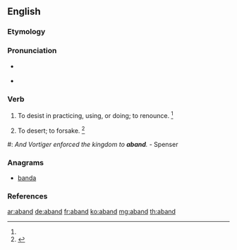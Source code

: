 ==English==

===Etymology===
{{contraction of|abandon}}

===Pronunciation===
* {{a|RP}} {{IPA|/əˈbænd/}}
* {{a|GenAm}} {{IPA|/əˈbænd/}}

===Verb===
{{en-verb}}

# {{context|obsolete|transitive|lang=en}} To desist in practicing, using, or doing; to renounce. {{defdate|Attested only in the late 16<sup>th</sup> century.}}<ref name=SOED/>
# {{context|obsolete|transitive|lang=en}} To desert; to forsake. {{defdate|Attested only in the late 16<sup>th</sup> century.}}<ref name=SOED>{{reference-book | last =| first = | authorlink =  | coauthors =  | editor =Brown, Lesley  | others =  | title = The Shorter Oxford English Dictionary | origdate =  | origyear = 1933| origmonth =  | url =  | format =  | accessdate =  | accessyear =  | accessmonth =  | edition = 5th | date =  | year =2003| month =  | publisher =Oxford University Press  | location =Oxford, UK | language =  | id =  | doi = | isbn =978-0-19-860575-7 | lccn = | ol = | pages =2| chapter =  | chapterurl =  | quote =}}</ref>

#: ''And Vortiger enforced the kingdom to '''aband'''.''  - Spenser

===Anagrams===
* [[banda#English|banda]]

===References===
<references/>

[[ar:aband]]
[[de:aband]]
[[fr:aband]]
[[ko:aband]]
[[mg:aband]]
[[th:aband]]